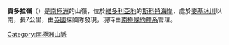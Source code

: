 {{coord|77|1|S|161|45|E|source:GNIS|display=title}}

'''貢多拉嶺'''（{{lang-en|Gondola Ridge}}）是[[南極洲|南極洲]]的山嶺，位於[[維多利亞地|維多利亞地]]的[[斯科特海岸|斯科特海岸]]，處於[[麥基冰川|麥基冰川]]以南，長7公里，由[[英國|英國]]探險隊發現，現時由[[南極條約體系|南極條約體系]]管理。

{{DEFAULTSORT:Gondola Ridge}}
[[Category:南極洲山脈|Category:南極洲山脈]]


{{ScottCoast-geo-stub}}